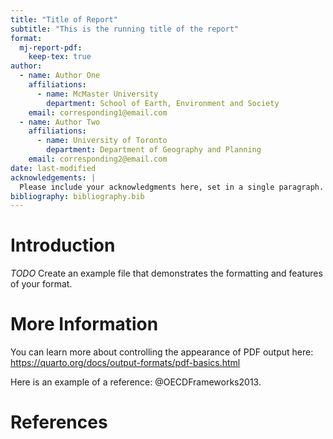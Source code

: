 ```yaml
---
title: "Title of Report"
subtitle: "This is the running title of the report"
format:
  mj-report-pdf: 
    keep-tex: true
author:
  - name: Author One
    affiliations: 
      - name: McMaster University
        department: School of Earth, Environment and Society
    email: corresponding1@email.com
  - name: Author Two
    affiliations: 
      - name: University of Toronto
        department: Department of Geography and Planning
    email: corresponding2@email.com  
date: last-modified
acknowledgements: | 
  Please include your acknowledgments here, set in a single paragraph. Please do not include any acknowledgments in the Supporting Information, or anywhere else in the manuscript.
bibliography: bibliography.bib
---
```


# Introduction

*TODO* Create an example file that demonstrates the formatting and features of your format.

# More Information

You can learn more about controlling the appearance of PDF output here: <https://quarto.org/docs/output-formats/pdf-basics.html>

Here is an example of a reference: @OECDFrameworks2013.

\newpage

# References

<!-- 
\bibsplit[2]

Use \bibsplit to split the references from the body of the text. Value "[2]" represents the number of reference in the left column (Note: Please avoid single column figures & tables on this page.) -->

:::{#refs}

:::

<!-- 
DO NOT EDIT BELOW THIS COMMENT
-->

\newpage

```{=tex}
% LAST PAGE
% This page is left blank on purpose

% Set style for this page
\thispagestyle{empty}

% Council logo at bottom
\begin{center}
    \begin{figure}[b]
        \includegraphics[width=\textwidth]{images/sshrc-canada-banner.png}
    \end{figure}    
\end{center}
```